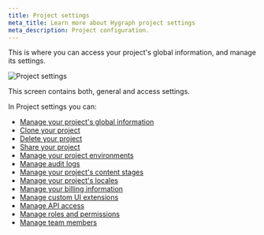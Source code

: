 ```yaml
---
title: Project settings
meta_title: Learn more about Hygraph project settings
meta_description: Project configuration.
---
```


This is where you can access your project's global information, and manage its settings.

![Project settings](/images/getting-started/getting-started-project-settings.png)

This screen contains both, general and access settings.

In Project settings you can:

- [Manage your project's global information](/guides/overview/manage-project-info)
- [Clone your project](/guides/overview/clone-your-project)
- [Delete your project](/guides/overview/manage-project-info#delete-your-project)
- [Share your project](/guides/overview/share-your-project)
- [Manage your project environments](/guides/overview/manage-project-environments)
- [Manage audit logs](/guides/overview/audit-logs)
- [Manage your project's content stages](/guides/content/content-stages)
- [Manage your project's locales](/guides/overview/manage-project-locales)
- [Manage your billing information](/guides/overview/update-billing)
- [Manage custom UI extensions](/ui-extensions/getting-started/start-here)
- [Manage API access](/getting-started/api-access)
- [Manage roles and permissions](/guides/overview/roles-and-permissions)
- [Manage team members](/guides/overview/manage-team-members)
